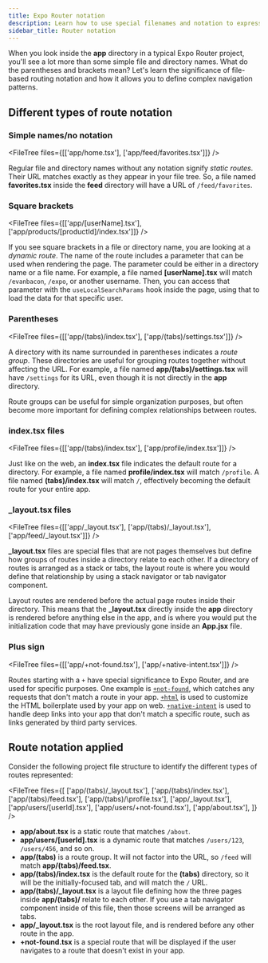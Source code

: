 ```yaml
---
title: Expo Router notation
description: Learn how to use special filenames and notation to expressively define your app's navigation tree within your project's file structure.
sidebar_title: Router notation
---
```



When you look inside the **app** directory in a typical Expo Router project, you'll see a lot more than some simple file and directory names. What do the parentheses and brackets mean? Let's learn the significance of file-based routing notation and how it allows you to define complex navigation patterns.

## Different types of route notation

### Simple names/no notation

<FileTree files={[['app/home.tsx'], ['app/feed/favorites.tsx']]} />

Regular file and directory names without any notation signify _static routes_. Their URL matches exactly as they appear in your file tree. So, a file named **favorites.tsx** inside the **feed** directory will have a URL of `/feed/favorites`.

### Square brackets

<FileTree files={[['app/[userName].tsx'], ['app/products/[productId]/index.tsx']]} />

If you see square brackets in a file or directory name, you are looking at a _dynamic route_. The name of the route includes a parameter that can be used when rendering the page. The parameter could be either in a directory name or a file name. For example, a file named **[userName].tsx** will match `/evanbacon`, `/expo`, or another username. Then, you can access that parameter with the `useLocalSearchParams` hook inside the page, using that to load the data for that specific user.

### Parentheses

<FileTree files={[['app/(tabs)/index.tsx'], ['app/(tabs)/settings.tsx']]} />

A directory with its name surrounded in parentheses indicates a _route group_. These directories are useful for grouping routes together without affecting the URL. For example, a file named **app/(tabs)/settings.tsx** will have `/settings` for its URL, even though it is not directly in the **app** directory.

Route groups can be useful for simple organization purposes, but often become more important for defining complex relationships between routes.

### index.tsx files

<FileTree files={[['app/(tabs)/index.tsx'], ['app/profile/index.tsx']]} />

Just like on the web, an **index.tsx** file indicates the default route for a directory. For example, a file named **profile/index.tsx** will match `/profile`. A file named **(tabs)/index.tsx** will match `/`, effectively becoming the default route for your entire app.

### \_layout.tsx files

<FileTree files={[['app/\_layout.tsx'], ['app/(tabs)/\_layout.tsx'], ['app/feed/\_layout.tsx']]} />

**\_layout.tsx** files are special files that are not pages themselves but define how groups of routes inside a directory relate to each other. If a directory of routes is arranged as a stack or tabs, the layout route is where you would define that relationship by using a stack navigator or tab navigator component.

Layout routes are rendered before the actual page routes inside their directory. This means that the **\_layout.tsx** directly inside the **app** directory is rendered before anything else in the app, and is where you would put the initialization code that may have previously gone inside an **App.jsx** file.

### Plus sign

<FileTree files={[['app/+not-found.tsx'], ['app/+native-intent.tsx']]} />

Routes starting with a `+` have special significance to Expo Router, and are used for specific purposes. One example is [`+not-found`](/router/error-handling/#unmatched-routes), which catches any requests that don't match a route in your app. [`+html`](/router/reference/static-rendering/#root-html) is used to customize the HTML boilerplate used by your app on web. [`+native-intent`](/router/advanced/native-intent/) is used to handle deep links into your app that don't match a specific route, such as links generated by third party services.

## Route notation applied

Consider the following project file structure to identify the different types of routes represented:

<FileTree
  files={[
    ['app/(tabs)/\_layout.tsx'],
    ['app/(tabs)/index.tsx'],
    ['app/(tabs)/feed.tsx'],
    ['app/(tabs)/\profile.tsx'],
    ['app/_layout.tsx'],
    ['app/users/[userId].tsx'],
    ['app/users/+not-found.tsx'],
    ['app/about.tsx'],
  ]}
/>

- **app/about.tsx** is a static route that matches `/about`.
- **app/users/[userId].tsx** is a dynamic route that matches `/users/123`, `/users/456`, and so on.
- **app/(tabs)** is a route group. It will not factor into the URL, so `/feed` will match **app/(tabs)/feed.tsx**.
- **app/(tabs)/index.tsx** is the default route for the **(tabs)** directory, so it will be the initially-focused tab, and will match the `/` URL.
- **app/(tabs)/\_layout.tsx** is a layout file defining how the three pages inside **app/(tabs)/** relate to each other. If you use a tab navigator component inside of this file, then those screens will be arranged as tabs.
- **app/\_layout.tsx** is the root layout file, and is rendered before any other route in the app.
- **+not-found.tsx** is a special route that will be displayed if the user navigates to a route that doesn't exist in your app.
